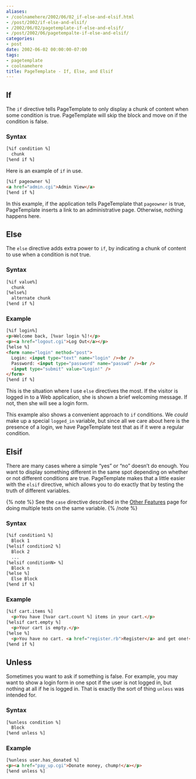 ```yaml
---
aliases:
- /coolnamehere/2002/06/02_if-else-and-elsif.html
- /post/2002/if-else-and-elsif/
- /2002/06/02/pagetemplate-if-else-and-elsif/
- /post/2002/06/pagetempalte-if-else-and-elsif/
categories:
- post
date: 2002-06-02 00:00:00-07:00
tags:
- pagetemplate
- coolnamehere
title: PageTemplate - If, Else, and Elsif
---
```


## If

The `if` directive tells PageTemplate to only display a chunk of content
when some condition is true. PageTemplate will skip the block and move
on if the condition is false.

### Syntax

``` html
[%if condition %]
  chunk
[%end if %]
```

Here is an example of `if` in use.

``` html
[%if pageowner %]
<a href="admin.cgi">Admin View</a>
[%end if %]
```

In this example, if the application tells PageTemplate that `pageowner`
is true, PageTemplate inserts a link to an administrative page.
Otherwise, nothing happens here.

## Else

The `else` directive adds extra power to `if`, by indicating a chunk of
content to use when a condition is not true.

### Syntax

``` html
[%if value%]
  chunk
[%else%]
  alternate chunk
[%end if %]
```

### Example

``` html
[%if login%]
<p>Welcome back, [%var login %]!</p>
<p><a href="logout.cgi">Log Out</a></p>
[%else %]
<form name="login" method="post">
  Login: <input type="text" name="login" /><br />
  Password: <input type="password" name="passwd" /><br />
  <input type="submit" value="Login!" />
</form>
[%end if %]
```

This is the situation where I use `else` directives the most. If the
visitor is logged in to a Web application, she is shown a brief
welcoming message. If not, then she will see a login form.

This example also shows a convenient approach to `if` conditions. We
*could* make up a special `logged_in` variable, but since all we care
about here is the presence of a login, we have PageTemplate test that as
if it were a regular condition.

## Elsif

There are many cases where a simple “yes” or “no” doesn’t do enough. You
want to display something different in the same spot depending on
whether or not different conditions are true. PageTemplate makes that a
little easier with the `elsif` directive, which allows you to do exactly
that by testing the truth of different variables.

{% note %}
See the `case` directive described in the [Other
Features](/post/2002/06/pagetemplate-other-features/) page for doing
multiple tests on the same variable.
{% /note %}

### Syntax

``` html
[%if condition1 %]
  Block 1
[%elsif condition2 %]
  Block 2
  ...
[%elsif conditionN> %]
  Block n
[%else %]
  Else Block
[%end if %]
```

### Example

``` html
[%if cart.items %]
  <p>You have [%var cart.count %] items in your cart.</p>
[%elsif cart.empty %]
  <p>Your cart is empty.</p>
[%else %]
  <p>You have no cart. <a href="register.rb">Register</a> and get one!</p>
[%end if %]
```

## Unless

Sometimes you want to ask if something is false. For example, you may
want to show a login form in one spot if the user is not logged in, but
nothing at all if he is logged in. That is exactly the sort of thing
`unless` was intended for.

### Syntax

``` html
[%unless condition %]
  Block
[%end unless %]
```

### Example

``` html
[%unless user.has_donated %]
<p><a href="pay_up.cgi">Donate money, chump!</a></p>
[%end unless %]
```
